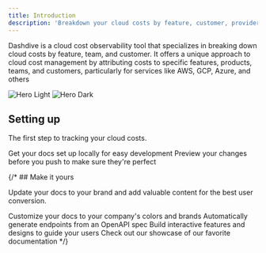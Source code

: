 ```yaml
---
title: Introduction
description: 'Breakdown your cloud costs by feature, customer, provider, etc...'
---
```


Dashdive is a cloud cost observability tool that specializes in breaking down cloud costs by feature, team, and customer. It offers a unique approach to cloud cost management by attributing costs to specific features, products, teams, and customers, particularly for services like AWS, GCP, Azure, and others

<img
  className="block dark:hidden w-full p-4 rounded "
  src="/logo/logo.svg"
  alt="Hero Light"
/>
<img
  className="hidden dark:block w-full p-4 rounded bg-darker"
  src="/logo/logo.svg"
  alt="Hero Dark"
/>

## Setting up

The first step to tracking your cloud costs.

<CardGroup cols={2}>
  <Card
    title="Setup your account"
    icon="pen-to-square"
    href="/quickstart"
  >
    Get your docs set up locally for easy development
  </Card>
  <Card
    title="Preview Changes"
    icon="image"
    href="/"
  >
    Preview your changes before you push to make sure they're perfect
  </Card>
</CardGroup>

{/* ## Make it yours

Update your docs to your brand and add valuable content for the best user conversion.

<CardGroup cols={2}>
  <Card
    title="Customize Style"
    icon="palette"
    href="https://mintlify.com/docs/settings/global"
  >
    Customize your docs to your company's colors and brands
  </Card>
  <Card
    title="Reference APIs"
    icon="code"
    href="https://mintlify.com/docs/api-playground/openapi"
  >
    Automatically generate endpoints from an OpenAPI spec
  </Card>
  <Card
    title="Add Components"
    icon="screwdriver-wrench"
    href="https://mintlify.com/docs/components/accordion"
  >
    Build interactive features and designs to guide your users
  </Card>
  <Card
    title="Get Inspiration"
    icon="stars"
    href="https://mintlify.com/showcase"
  >
    Check out our showcase of our favorite documentation
  </Card>
</CardGroup> */}
